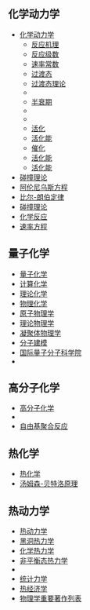 {{化学平衡}}

== 化学动力学 ==
* [[化学动力学|化学动力学]]
** [[反应机理|反应机理]]
** [[反应级数|反应级数]]
** [[速率常数|速率常数]]
** [[过渡态|过渡态]]
** [[过渡态理论|过渡态理论]]
** {{le|稳态（化学）|Steady state (chemistry)}}
** [[半衰期|半衰期]]
** {{le|艾林方程|Eyring equation}}
** {{le|吉莱斯皮算法|Gillespie algorithm}}
** [[活化|活化]]
** [[活化能|活化能]]
** [[催化|催化]]
** [[活化能|活化能]]
** [[活化能|活化能]]
* [[碰撞理论|碰撞理论]]
* [[阿伦尼乌斯方程|阿伦尼乌斯方程]]
* [[比尔-朗伯定律|比尔-朗伯定律]]
* [[碰撞理论|碰撞理论]]
* [[化学反应|化学反应]]
* [[速率方程|速率方程]]

== 量子化学 ==
* [[量子化学|量子化学]]
* [[计算化学|计算化学]]
* [[理论化学|理论化学]]
* [[物理化学|物理化学]]
* [[原子物理学|原子物理学]]
* [[理论物理学|理论物理学]]
* [[凝聚体物理学|凝聚体物理学]]
* [[分子建模|分子建模]]
* [[国际量子分子科学院|国际量子分子科学院]]
* {{le|量子电化学|Quantum electrochemistry}}

== 高分子化学 ==
* [[高分子化学|高分子化学]]
* {{le|乳液聚合|Emulsion polymerization}}
* [[自由基聚合反应|自由基聚合反应]]

== 热化学 ==
* [[热化学|热化学]]
* [[汤姆森-贝特洛原理|汤姆森-贝特洛原理]]

== 热动力学 ==
* [[热力学|热动力学]]
* [[黑洞热力学|黑洞热力学]]
* [[化学热力学|化学热力学]]
* [[非平衡态热力学|非平衡态热力学]]
* {{le|量子统计力学|Quantum statistical mechanics}}
* [[统计力学|统计力学]]
* [[热经济学|热经济学]]
* [[物理学重要著作列表|物理学重要著作列表]]
